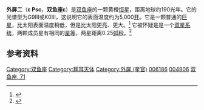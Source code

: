 {{Starbox begin |
   name=外屏二<ref>{{cite web |
 title=Simbad Query Result |
 work=Simbad |
 url=http://simbad.u-strasbg.fr/simbad/sim-id?protocol=html&Ident=*+71+Piscium&NbIdent=1&Radius=2&Radius.unit=arcmin&submit=submit+id |
 accessdate=2007-10-01 |
 archive-date=2016-03-04 |
 archive-url=https://web.archive.org/web/20160304130041/http://simbad.u-strasbg.fr/simbad/sim-id?protocol=html&Ident=*+71+Piscium&NbIdent=1&Radius=2&Radius.unit=arcmin&submit=submit+id |
 dead-url=no }}</ref> }}
{{Starbox observe |
  epoch=J2000.0 |
  constell=[[双鱼座|双鱼座]] |
  星官= [[:Category:外屏_(星官)|外屏]] （[[奎宿|奎宿]]）|
  ra=01h 2m 56.6084s |
  dec=+7° 53' 24.488" |
  appmag_v=4.28 }}
{{Starbox character |
  variable= 未知 |
  class= G9III |
  b-v=+0.976 |
  u-b=+0.685 }}
{{Starbox astrometry |
  radial_v=7.0 |
  prop_mo_ra=-80.57 |
  prop_mo_dec=25.88 |
  parallax=17.14 |
  p_error=0.81 |}}
{{Starbox catalog |
  names=Epsilon Piscium, 71 Piscium, [[Harvard_Revised_catalogue|HR]] 294, [[Bonner_Durchmusterung|BD]]+07°153, [[Henry_Draper_catalogue|HD]] 6186, [[Smithsonian_Astrophysical_Observatory_Star_Catalog|SAO]] 109627, [[Hipparcos_catalogue|HIP]] 4906, GC 1258 }}
{{Starbox end}}

'''外屏二'''（'''ε Psc'''，'''双鱼座ε'''）是[[双鱼座|双鱼座]]的一颗黄橙[[恒星|恒星]]，距离地球约190光年。它的光谱型为G9III或K0III，这说明它的表面温度约为5,000[[开尔文|开]]。它是一颗普通的[[巨星|巨星]]，比太阳表面温度稍低，但是比太阳更亮、更大。<ref>{{cite web |title="Hipparcos Star Catalog Entry" |url=http://www.heavens-above.com/hipentry.asp?lat=0&lng=0&loc=Unspecified&alt=0&tz=CET&hip=4906 |accessdate=2007-10-01 |deadurl=yes |archiveurl=https://web.archive.org/web/20070807234616/http://www.heavens-above.com/hipentry.asp?lat=0&lng=0&alt=0&loc=Unspecified&TZ=CET&hip=4906 |archivedate=2007-08-07 }}</ref> 它被怀疑是是一个[[双星系统|双星系统]]，两颗成员星有相同的[[星等|星等]]，两星距离0.25[[弧秒|弧秒]]。<ref>{{cite web | title="VizieR Detailed Page" | url=http://vizier.u-strasbg.fr/viz-bin/VizieR-S?HR%20294 | accessdate=2007-10-01 | archive-date=2011-05-20 | archive-url=https://web.archive.org/web/20110520035919/http://vizier.u-strasbg.fr/viz-bin/VizieR-S?HR%20294 | dead-url=no }}</ref>

==参考资料==
<references/>

{{star-stub}}

{{Stars of Pisces}}
{{星官|外屏|7|15}}
[[Category:双鱼座|Category:双鱼座]]
[[Category:拜耳天体|Category:拜耳天体]]
[[Category:外屏_(星官)|Category:外屏 (星官)]]
[[Category:HD和HDE天體|006186]]
[[Category:HIP天體|004906]]
[[Category:佛氏天體|双鱼座, 71]]